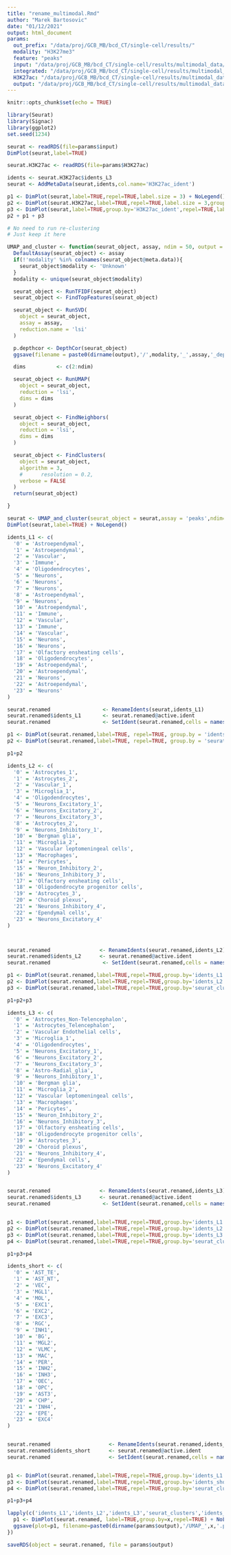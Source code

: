 ```yaml
---
title: "rename_multimodal.Rmd"
author: "Marek Bartosovic"
date: "01/12/2021"
output: html_document
params:
  out_prefix: "/data/proj/GCB_MB/bcd_CT/single-cell/results/"
  modality: "H3K27me3"
  feature: "peaks"
  input: "/data/proj/GCB_MB/bcd_CT/single-cell/results/multimodal_data/single_modality/H3K27me3/seurat/peaks/Seurat_object_clustered.Rds"
  integrated: "/data/proj/GCB_MB/bcd_CT/single-cell/results/multimodal_data/single_modality/H3K27me3/seurat/peaks/integration/integration_RNA.Rds"
  H3K27ac: "/data/proj/GCB_MB/bcd_CT/single-cell/results/multimodal_data/single_modality/H3K27ac/seurat/peaks/Seurat_object_clustered_renamed.Rds"
  output: "/data/proj/GCB_MB/bcd_CT/single-cell/results/multimodal_data/single_modality/H3K27me3/seurat/peaks/Seurat_object_clustered_renamed.Rds"
---
```


```r
knitr::opts_chunk$set(echo = TRUE)
```   


```r
library(Seurat)
library(Signac)
library(ggplot2)
set.seed(1234)
```

```r
seurat <- readRDS(file=params$input)
DimPlot(seurat,label=TRUE)
```


```r
seurat.H3K27ac <- readRDS(file=params$H3K27ac)

idents <- seurat.H3K27ac$idents_L3
seurat <- AddMetaData(seurat,idents,col.name='H3K27ac_ident')

p1 <- DimPlot(seurat,label=TRUE,repel=TRUE,label.size = 3) + NoLegend()
p2 <- DimPlot(seurat.H3K27ac,label=TRUE,repel=TRUE,label.size = 3,group.by = 'idents_L3') + NoLegend()
p3 <- DimPlot(seurat,label=TRUE,group.by='H3K27ac_ident',repel=TRUE,label.size = 3) + NoLegend()
p2 + p1 + p3
```



```r
# No need to run re-clustering
# Just keep it here 

UMAP_and_cluster <- function(seurat_object, assay, ndim = 50, output = 'seurat_object.Rds', resolution = 0.8){
  DefaultAssay(seurat_object) <- assay
  if(!'modality' %in% colnames(seurat_object@meta.data)){
    seurat_object$modality <- 'Unknown'
  }
  modality <- unique(seurat_object$modality)

  seurat_object <- RunTFIDF(seurat_object)
  seurat_object <- FindTopFeatures(seurat_object)

  seurat_object <- RunSVD(
    object = seurat_object,
    assay = assay,
    reduction.name = 'lsi'
  )

  p.depthcor <- DepthCor(seurat_object)
  ggsave(filename = paste0(dirname(output),'/',modality,'_',assay,'_depthcor.png'),width=4,height=4)

  dims          <- c(2:ndim)

  seurat_object <- RunUMAP(
    object = seurat_object,
    reduction = 'lsi',
    dims = dims
  )

  seurat_object <- FindNeighbors(
    object = seurat_object,
    reduction = 'lsi',
    dims = dims
  )

  seurat_object <- FindClusters(
    object = seurat_object,
    algorithm = 3,
    #      resolution = 0.2,
    verbose = FALSE
  )
  return(seurat_object)

}

seurat <- UMAP_and_cluster(seurat_object = seurat,assay = 'peaks',ndim=40,resolution = 1.0)
DimPlot(seurat,label=TRUE) + NoLegend()
```



```r
idents_L1 <- c(
  '0' = 'Astroependymal',
  '1' = 'Astroependymal',
  '2' = 'Vascular',
  '3' = 'Immune',
  '4' = 'Oligodendrocytes',
  '5' = 'Neurons',
  '6' = 'Neurons',
  '7' = 'Neurons',
  '8' = 'Astroependymal',
  '9' = 'Neurons',
  '10' = 'Astroependymal',
  '11' = 'Immune',
  '12' = 'Vascular',
  '13' = 'Immune',
  '14' = 'Vascular',
  '15' = 'Neurons',
  '16' = 'Neurons',
  '17' = 'Olfactory ensheating cells',
  '18' = 'Oligodendrocytes',
  '19' = 'Astroependymal',
  '20' = 'Astroependymal',
  '21' = 'Neurons',
  '22' = 'Astroependymal',
  '23' = 'Neurons'
)

seurat.renamed                 <- RenameIdents(seurat,idents_L1)
seurat.renamed$idents_L1       <- seurat.renamed@active.ident
seurat.renamed                 <- SetIdent(seurat.renamed,cells = names(seurat.renamed$seurat_clusters), value = seurat.renamed$seurat_clusters)

p1 <- DimPlot(seurat.renamed,label=TRUE, repel=TRUE, group.by = 'idents_L1') + NoLegend()
p2 <- DimPlot(seurat.renamed,label=TRUE, repel=TRUE, group.by = 'seurat_clusters') + NoLegend()

p1+p2
```


```r
idents_L2 <- c(
  '0' = 'Astrocytes_1',
  '1' = 'Astrocytes_2',
  '2' = 'Vascular_1',
  '3' = 'Microglia_1',
  '4' = 'Oligodendrocytes',
  '5' = 'Neurons_Excitatory_1',
  '6' = 'Neurons_Excitatory_2',
  '7' = 'Neurons_Excitatory_3',
  '8' = 'Astrocytes_2',
  '9' = 'Neurons_Inhibitory_1',
  '10' = 'Bergman glia',
  '11' = 'Microglia_2',
  '12' = 'Vascular leptomeningeal cells',
  '13' = 'Macrophages',
  '14' = 'Pericytes',
  '15' = 'Neuron_Inhibitory_2',
  '16' = 'Neurons_Inhibitory_3',
  '17' = 'Olfactory ensheating cells',
  '18' = 'Oligodendrocyte progenitor cells',
  '19' = 'Astrocytes_3',
  '20' = 'Choroid plexus',
  '21' = 'Neurons_Inhibitory_4',
  '22' = 'Ependymal cells',
  '23' = 'Neurons_Excitatory_4'
)



seurat.renamed                <- RenameIdents(seurat.renamed,idents_L2)
seurat.renamed$idents_L2      <- seurat.renamed@active.ident
seurat.renamed                 <- SetIdent(seurat.renamed,cells = names(seurat.renamed$seurat_clusters), value = seurat.renamed$seurat_clusters)

p1 <- DimPlot(seurat.renamed,label=TRUE,repel=TRUE,group.by='idents_L1', label.size = 2.5) + NoLegend()
p2 <- DimPlot(seurat.renamed,label=TRUE,repel=TRUE,group.by='idents_L2', label.size = 2.5) + NoLegend()
p3 <- DimPlot(seurat.renamed,label=TRUE,repel=TRUE,group.by='seurat_clusters',label.size = 2.5) + NoLegend()

p1+p2+p3
```


```r
idents_L3 <- c(
  '0' = 'Astrocytes_Non-Telencephalon',
  '1' = 'Astrocytes_Telencephalon',
  '2' = 'Vascular Endothelial cells',
  '3' = 'Microglia_1',
  '4' = 'Oligodendrocytes',
  '5' = 'Neurons_Excitatory_1',
  '6' = 'Neurons_Excitatory_2',
  '7' = 'Neurons_Excitatory_3',
  '8' = 'Astro-Radial_glia',
  '9' = 'Neurons_Inhibitory_1',
  '10' = 'Bergman glia',
  '11' = 'Microglia_2',
  '12' = 'Vascular leptomeningeal cells',
  '13' = 'Macrophages',
  '14' = 'Pericytes',
  '15' = 'Neuron_Inhibitory_2',
  '16' = 'Neurons_Inhibitory_3',
  '17' = 'Olfactory ensheating cells',
  '18' = 'Oligodendrocyte progenitor cells',
  '19' = 'Astrocytes_3',
  '20' = 'Choroid plexus',
  '21' = 'Neurons_Inhibitory_4',
  '22' = 'Ependymal cells',
  '23' = 'Neurons_Excitatory_4'
)


seurat.renamed                <- RenameIdents(seurat.renamed,idents_L3)
seurat.renamed$idents_L3      <- seurat.renamed@active.ident
seurat.renamed                 <- SetIdent(seurat.renamed,cells = names(seurat.renamed$seurat_clusters), value = seurat.renamed$seurat_clusters)


p1 <- DimPlot(seurat.renamed,label=TRUE,repel=TRUE,group.by='idents_L1', label.size = 2.5) + NoLegend()
p2 <- DimPlot(seurat.renamed,label=TRUE,repel=TRUE,group.by='idents_L2', label.size = 2.5) + NoLegend()
p3 <- DimPlot(seurat.renamed,label=TRUE,repel=TRUE,group.by='idents_L3', label.size = 2.5) + NoLegend()
p4 <- DimPlot(seurat.renamed,label=TRUE,repel=TRUE,group.by='seurat_clusters',label.size = 2.5) + NoLegend()

p1+p3+p4
```


```r
idents_short <- c(
  '0' = 'AST_TE',
  '1' = 'AST_NT',
  '2' = 'VEC',
  '3' = 'MGL1',
  '4' = 'MOL',
  '5' = 'EXC1',
  '6' = 'EXC2',
  '7' = 'EXC3',
  '8' = 'RGC',
  '9' = 'INH1',
  '10' = 'BG',
  '11' = 'MGL2',
  '12' = 'VLMC',
  '13' = 'MAC',
  '14' = 'PER',
  '15' = 'INH2',
  '16' = 'INH3',
  '17' = 'OEC',
  '18' = 'OPC',
  '19' = 'AST3',
  '20' = 'CHP',
  '21' = 'INH4',
  '22' = 'EPE',
  '23' = 'EXC4'
)


seurat.renamed                   <- RenameIdents(seurat.renamed,idents_short)
seurat.renamed$idents_short      <- seurat.renamed@active.ident
seurat.renamed                   <- SetIdent(seurat.renamed,cells = names(seurat.renamed$seurat_clusters), value = seurat.renamed$seurat_clusters)


p1 <- DimPlot(seurat.renamed,label=TRUE,repel=TRUE,group.by='idents_L1') + NoLegend()
p3 <- DimPlot(seurat.renamed,label=TRUE,repel=TRUE,group.by='idents_short') + NoLegend()
p4 <- DimPlot(seurat.renamed,label=TRUE,repel=TRUE,group.by='seurat_clusters') + NoLegend()

p1+p3+p4
```

```r
lapply(c('idents_L1','idents_L2','idents_L3','seurat_clusters','idents_short'),function(x){
  p1 <- DimPlot(seurat.renamed, label=TRUE,group.by=x,repel=TRUE) + NoLegend()
  ggsave(plot=p1, filename=paste0(dirname(params$output),'/UMAP_',x,'.png'),width=12,height=12)
})
```

```r
saveRDS(object = seurat.renamed, file = params$output)
```


